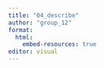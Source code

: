 ```yaml
---
title: "04_describe"
author: "group_12"
format:
  html:
    embed-resources: true
editor: visual
---
```


## 
